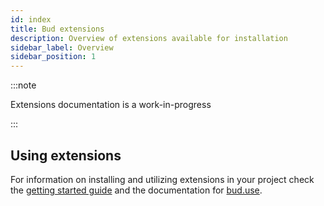 ```yaml
---
id: index
title: Bud extensions
description: Overview of extensions available for installation
sidebar_label: Overview
sidebar_position: 1
---
```


:::note

Extensions documentation is a work-in-progress

:::

## Using extensions

For information on installing and utilizing extensions in your project check the [getting started guide](/guides/getting-started/extending) 
and the documentation for [bud.use](/docs/bud.use).
